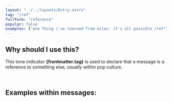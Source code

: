 ```yaml
---
layout: "../../layouts/Entry.astro"
tag: "/ref"
fullForm: "reference"
popular: false
examples: ["one thing i've learned from miles: it's all possible /ref"]
---
```



## Why should I use this?

This tone indicator **{frontmatter.tag}** is used to declare that a message is a reference to something else, usually within pop culture.

<br />

## Examples within messages:

<Examples examples={frontmatter.examples} />